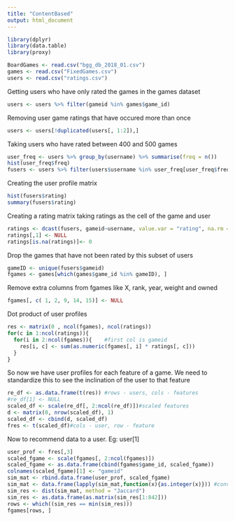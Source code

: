 ```yaml
---
title: "ContentBased"
output: html_document
---
```

```r
library(dplyr)
library(data.table)
library(proxy)

```

```r
BoardGames <- read.csv("bgg_db_2018_01.csv")
games <- read.csv("FixedGames.csv")
users <- read.csv("ratings.csv")
```
Getting users who have only rated the games in the games dataset
```r
users <- users %>% filter(gameid %in% games$game_id)
```
Removing user game ratings that have occured more than once
```r
users <- users[!duplicated(users[, 1:2]),]
```
Taking users who have rated between 400 and 500 games
```r
user_freq <- users %>% group_by(username) %>% summarise(freq = n())
hist(user_freq$freq)
fusers <- users %>% filter(users$username %in% user_freq[user_freq$freq>400 & user_freq$freq <500, 1]$username)
```
Creating the user profile matrix
```r
hist(fusers$rating)
summary(fusers$rating)
```
Creating a rating matrix taking ratings as the cell of the game and user
```r
ratings <- dcast(fusers, gameid~username, value.var = "rating", na.rm =FALSE)
ratings[,1] <- NULL 
ratings[is.na(ratings)]<- 0
```
Drop the games that have not been rated by this subset of users
```r
gameID <- unique(fusers$gameid)
fgames <- games[which(games$game_id %in% gameID), ]
```
Remove extra columns from fgames like X, rank, year, weight and owned
```r
fgames[, c( 1, 2, 9, 14, 15)] <- NULL
```
Dot product of user profiles
```r
res <- matrix(0 , ncol(fgames), ncol(ratings))
for(c in 1:ncol(ratings)){
  for(i in 2:ncol(fgames)){    #first col is gameid
    res[i, c] <- sum(as.numeric(fgames[, i] * ratings[, c]))
  }
}
```
So now we have user profiles for each feature of a game. We need to standardize this to see the inclination of the user to that feature
```r
re_df <- as.data.frame(t(res)) #rows - users, cols - features
#re_df[1] <- NULL
scaled_df <- scale(re_df[, 2:ncol(re_df)])#scaled features
d <- matrix(0, nrow(scaled_df), 1)
scaled_df <- cbind(d, scaled_df)
fres <- t(scaled_df)#cols - user, row - feature
```

Now to recommend data to a user.
Eg: user[1]
```r
user_prof <- fres[,3]
scaled_fgame <- scale(fgames[, 2:ncol(fgames)])
scaled_fgame <- as.data.frame(cbind(fgames$game_id, scaled_fgame))
colnames(scaled_fgame)[1] <- "gameid"
sim_mat <- rbind.data.frame(user_prof, scaled_fgame)
sim_mat <- data.frame(lapply(sim_mat,function(x){as.integer(x)})) #convert data to type integer
sim_res <- dist(sim_mat, method = "Jaccard")
sim_res <- as.data.frame(as.matrix(sim_res[1:842]))
rows <- which((sim_res == min(sim_res)))
fgames[rows, ]
```

